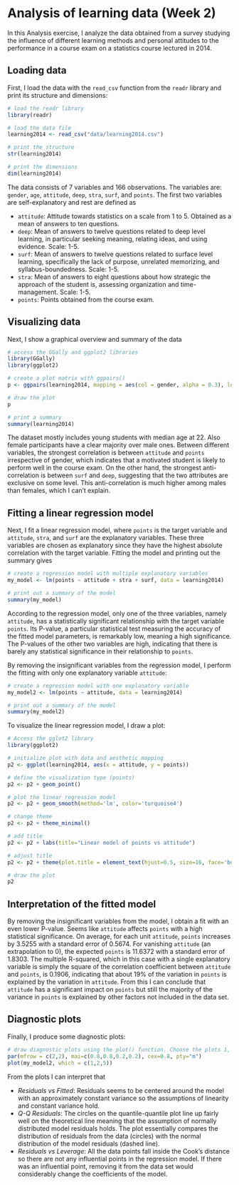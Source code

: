 # Analysis of learning data (Week 2)

In this Analysis exercise, I analyze the data obtained from a survey studying the influence of different learning methods and personal attitudes to the performance in a course exam on a statistics course lectured in 2014.

## Loading data

First, I load the data with the `read_csv` function from the `readr` library and print its structure and dimensions:

```r
# load the readr library
library(readr)

# load the data file
learning2014 <- read_csv("data/learning2014.csv")

# print the structure
str(learning2014)

# print the dimensions
dim(learning2014)
```

The data consists of 7 variables and 166 observations. The variables are: `gender`, `age`, `attitude`, `deep`, `stra`, `surf`, and `points`. The first two variables are self-explanatory and rest are defined as

-   `attitude`: Attitude towards statistics on a scale from 1 to 5. Obtained as a mean of answers to ten questions.
-   `deep`: Mean of answers to twelve questions related to deep level learning, in particular seeking meaning, relating ideas, and using evidence. Scale: 1-5.
-   `surf`: Mean of answers to twelve questions related to surface level learning, specifically the lack of purpose, unrelated memorizing, and syllabus-boundedness. Scale: 1-5.
-   `stra`: Mean of answers to eight questions about how strategic the approach of the student is, assessing organization and time-management. Scale: 1-5.
-   `points`: Points obtained from the course exam.

## Visualizing data

Next, I show a graphical overview and summary of the data

```r
# access the GGally and ggplot2 libraries
library(GGally)
library(ggplot2)

# create a plot matrix with ggpairs()
p <- ggpairs(learning2014, mapping = aes(col = gender, alpha = 0.3), lower = list(combo = wrap("facethist", bins = 20)), upper = list(continuous = wrap("cor", size = 2.5)))

# draw the plot
p

# print a summary
summary(learning2014)
```

The dataset mostly includes young students with median age at 22. Also female participants have a clear majority over male ones. Between different variables, the strongest correlation is between `attitude` and `points` irrespective of gender, which indicates that a motivated student is likely to perform well in the course exam. On the other hand, the strongest anti-correlation is between `surf` and `deep`, suggesting that the two attributes are exclusive on some level. This anti-correlation is much higher among males than females, which I can't explain.

## Fitting a linear regression model

Next, I fit a linear regression model, where `points` is the target variable and `attitude`, `stra`, and `surf` are the explanatory variables. These three variables are chosen as explanatory since they have the highest absolute correlation with the target variable. Fitting the model and printing out the summary gives

```r
# create a regression model with multiple explanatory variables
my_model <- lm(points ~ attitude + stra + surf, data = learning2014)

# print out a summary of the model
summary(my_model)

```

According to the regression model, only one of the three variables, namely `attitude`, has a statistically significant relationship with the target variable `points`. Its P-value, a particular statistical test measuring the accuracy of the fitted model parameters, is remarkably low, meaning a high significance. The P-values of the other two variables are high, indicating that there is barely any statistical significance in their relationship to `points`.

By removing the insignificant variables from the regression model, I perform the fitting with only one explanatory variable `attitude`:

```r
# create a regression model with one explanatory variable
my_model2 <- lm(points ~ attitude, data = learning2014)

# print out a summary of the model
summary(my_model2)

```

To visualize the linear regression model, I draw a plot:

```r
# Access the gglot2 library
library(ggplot2)

# initialize plot with data and aesthetic mapping
p2 <- ggplot(learning2014, aes(x = attitude, y = points))

# define the visualization type (points)
p2 <- p2 + geom_point()

# plot the linear regression model
p2 <- p2 + geom_smooth(method='lm', color='turquoise4')

# change theme
p2 <- p2 + theme_minimal()

# add title
p2 <- p2 + labs(title="Linear model of points vs attitude")

# adjust title
p2 <- p2 + theme(plot.title = element_text(hjust=0.5, size=16, face='bold')) 

# draw the plot
p2

```

## Interpretation of the fitted model

By removing the insignificant variables from the model, I obtain a fit with an even lower P-value. Seems like `attitude` affects `points` with a high statistical significance. On average, for each unit `attitude`, `points` increases by 3.5255 with a standard error of 0.5674. For vanishing `attitude` (an extrapolation to 0), the expected `points` is 11.6372 with a standard error of 1.8303. The multiple R-squared, which in this case with a single explanatory variable is simply the square of the correlation coefficient between `attitude` and `points`, is 0.1906, indicating that about 19% of the variation in `points` is explained by the variation in `attitude`. From this I can conclude that `attitude` has a significant impact on `points` but still the majority of the variance in `points` is explained by other factors not included in the data set.

## Diagnostic plots

Finally, I produce some diagnostic plots:

```r
# draw diagnostic plots using the plot() function. Choose the plots 1, 2 and 5
par(mfrow = c(2,2), mai=c(0.8,0.8,0.2,0.2), cex=0.8, pty="m")
plot(my_model2, which = c(1,2,5))

```

From the plots I can interpret that

-    *Residuals vs Fitted*: Residuals seems to be centered around the model with an approximately constant variance so the assumptions of linearity and constant variance hold.
-    *Q-Q Residuals*: The circles on the quantile-quantile plot line up fairly well on the theoretical line meaning that the assumption of normally distributed model residuals holds. The plot essentially compares the distribution of residuals from the data (circles) with the normal distribution of the model residuals (dashed line).
-    *Residuals vs Leverage*: All the data points fall inside the Cook's distance so there are not any influential points in the regression model. If there was an influential point, removing it from the data set would considerably change the coefficients of the model.

















